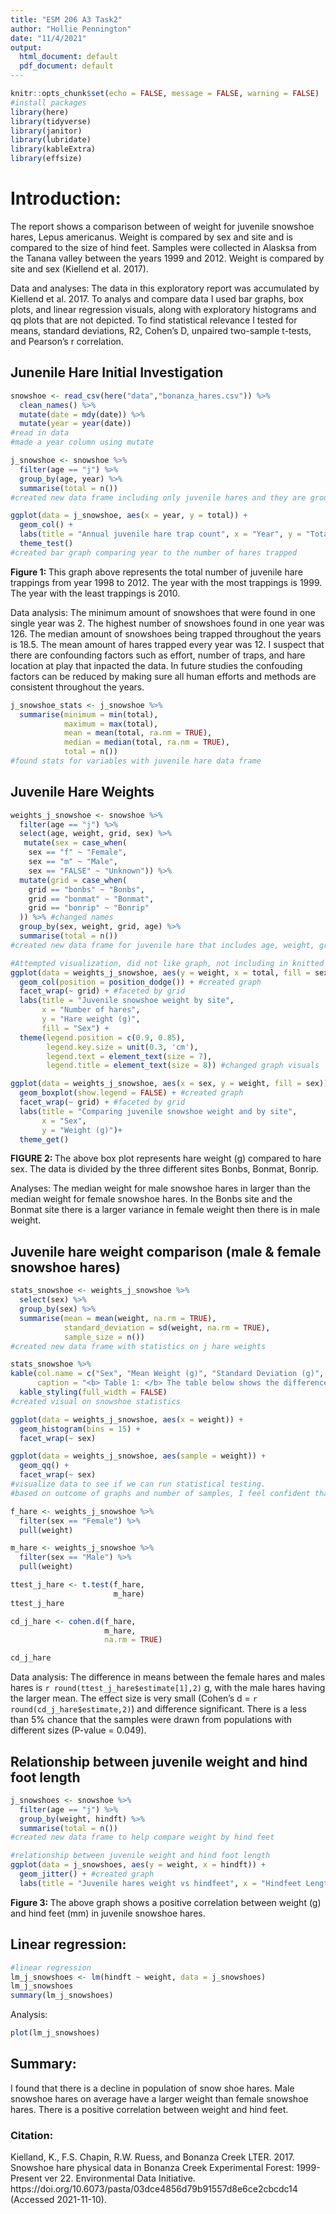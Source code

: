 ```yaml
---
title: "ESM 206 A3 Task2"
author: "Hollie Pennington"
date: "11/4/2021"
output:
  html_document: default
  pdf_document: default
---
```


```r
knitr::opts_chunk$set(echo = FALSE, message = FALSE, warning = FALSE)
#install packages
library(here)
library(tidyverse)
library(janitor)
library(lubridate)
library(kableExtra)
library(effsize)
```

# Introduction: 
The report shows a comparison between of weight for juvenile snowshoe hares, Lepus americanus. Weight is compared by sex and site and is compared to the size of hind feet. Samples were collected in Alasksa from the Tanana valley between the years 1999 and 2012. Weight is compared by site and sex (Kiellend et al. 2017). 

Data and analyses: The data in this exploratory report was accumulated by Kiellend et al. 2017. To analys and compare data I used bar graphs, box plots, and linear regression visuals, along with exploratory histograms and qq plots that are not depicted. To find statistical relevance I tested for means, standard deviations, R2, Cohen's D, unpaired two-sample t-tests, and Pearson's r correlation. 

## Junenile Hare Initial Investigation 

```r
snowshoe <- read_csv(here("data","bonanza_hares.csv")) %>% 
  clean_names() %>% 
  mutate(date = mdy(date)) %>% 
  mutate(year = year(date))
#read in data 
#made a year column using mutate
```

```r
j_snowshoe <- snowshoe %>% 
  filter(age == "j") %>% 
  group_by(age, year) %>% 
  summarise(total = n()) 
#created new data frame including only juvenile hares and they are grouped by age and year. 
```

```r
ggplot(data = j_snowshoe, aes(x = year, y = total)) + 
  geom_col() + 
  labs(title = "Annual juvenile hare trap count", x = "Year", y = "Total number of juvenile hares") + 
  theme_test()
#created bar graph comparing year to the number of hares trapped 
```

<b> Figure 1: </b> This graph above represents the total number of juvenile hare trappings from year 1998 to 2012. The year with the most trappings is 1999. The year with the least trappings is 2010.     

Data analysis: The minimum amount of snowshoes that were found in one single year was 2. The highest number of snowshoes found in one year was 126. The median amount of snowshoes being trapped throughout the years is 18.5. The mean amount of hares trapped every year was 12. I suspect that there are confounding factors such as effort, number of traps, and hare location at play that inpacted the data. In future studies the confouding factors can be reduced by making sure all human efforts and methods are consistent throughout the years. 


```r
j_snowshoe_stats <- j_snowshoe %>% 
  summarise(minimum = min(total), 
            maximum = max(total), 
            mean = mean(total, ra.nm = TRUE), 
            median = median(total, ra.nm = TRUE), 
            total = n())
#found stats for variables with juvenile hare data frame 
```

## Juvenile Hare Weights 

```r
weights_j_snowshoe <- snowshoe %>% 
  filter(age == "j") %>% 
  select(age, weight, grid, sex) %>% 
   mutate(sex = case_when(
    sex == "f" ~ "Female", 
    sex == "m" ~ "Male",
    sex == "FALSE" ~ "Unknown")) %>% 
  mutate(grid = case_when(
    grid == "bonbs" ~ "Bonbs", 
    grid == "bonmat" ~ "Bonmat", 
    grid == "bonrip" ~ "Bonrip"
  )) %>% #changed names 
  group_by(sex, weight, grid, age) %>% 
  summarise(total = n())
#created new data frame for juvenile hare that includes age, weight, grid, and sex
```

```r
#Attempted visualization, did not like graph, not including in knitted document but I worked really hard on this and don't want to delete it in case I need the reference later
ggplot(data = weights_j_snowshoe, aes(y = weight, x = total, fill = sex)) + 
  geom_col(position = position_dodge()) + #created graph
  facet_wrap(~ grid) + #faceted by grid
  labs(title = "Juvenile snowshoe weight by site", 
       x = "Number of hares", 
       y = "Hare weight (g)",
       fill = "Sex") +
  theme(legend.position = c(0.9, 0.85), 
        legend.key.size = unit(0.3, 'cm'), 
        legend.text = element_text(size = 7), 
        legend.title = element_text(size = 8)) #changed graph visuals 
```

```r
ggplot(data = weights_j_snowshoe, aes(x = sex, y = weight, fill = sex)) + 
  geom_boxplot(show.legend = FALSE) + #created graph
  facet_wrap(~ grid) + #faceted by grid
  labs(title = "Comparing juvenile snowshoe weight and by site",
       x = "Sex", 
       y = "Weight (g)")+
  theme_get()
```

<b> FIGURE 2: </b> The above box plot represents hare weight (g) compared to hare sex. The data is divided by the three different sites Bonbs, Bonmat, Bonrip.   

Analyses: The median weight for male snowshoe hares in larger than the median weight for female snowshoe hares. In the Bonbs site and the Bonmat site there is a larger variance in female weight then there is in male weight.   

## Juvenile hare weight comparison (male & female snowshoe hares)


```r
stats_snowshoe <- weights_j_snowshoe %>% 
  select(sex) %>% 
  group_by(sex) %>% 
  summarise(mean = mean(weight, na.rm = TRUE),
            standard_deviation = sd(weight, na.rm = TRUE),
            sample_size = n())
#created new data frame with statistics on j hare weights 
```

```r
stats_snowshoe %>% 
kable(col.name = c("Sex", "Mean Weight (g)", "Standard Deviation (g)", "Sample Size"), #created graph
      caption = "<b> Table 1: </b> The table below shows the difference between mean female hare weight (g) and mean male hare weight(g). Males have a higher mean weight by 81.63 grams.") %>%  #added caption 
  kable_styling(full_width = FALSE)
#created visual on snowshoe statistics 
```

```r
ggplot(data = weights_j_snowshoe, aes(x = weight)) + 
  geom_histogram(bins = 15) + 
  facet_wrap(~ sex)

ggplot(data = weights_j_snowshoe, aes(sample = weight)) + 
  geom_qq() + 
  facet_wrap(~ sex)
#visualize data to see if we can run statistical testing. 
#based on outcome of graphs and number of samples, I feel confident that I can do a t-test. 
```

```r
f_hare <- weights_j_snowshoe %>% 
  filter(sex == "Female") %>% 
  pull(weight)

m_hare <- weights_j_snowshoe %>% 
  filter(sex == "Male") %>% 
  pull(weight)

ttest_j_hare <- t.test(f_hare, 
                       m_hare)
ttest_j_hare

cd_j_hare <- cohen.d(f_hare,
                     m_hare, 
                     na.rm = TRUE)

cd_j_hare
```
 
Data analysis: The difference in means between the female hares and males hares is `r round(ttest_j_hare$estimate[1],2)` g,  with the male hares having the larger mean. The effect size is very small (Cohen's d = `r round(cd_j_hare$estimate,2)`) and difference significant. There is a less than 5% chance that the samples were drawn from populations with different sizes (P-value = 0.049).

## Relationship between juvenile weight and hind foot length 

```r
j_snowshoes <- snowshoe %>% 
  filter(age == "j") %>% 
  group_by(weight, hindft) %>% 
  summarise(total = n())
#created new data frame to help compare weight by hind feet
```

```r
#relationship between juvenile weight and hind foot length
ggplot(data = j_snowshoes, aes(y = weight, x = hindft)) + 
  geom_jitter() + #created graph
  labs(title = "Juvenile hares weight vs hindfeet", x = "Hindfeet Length (mm)", y = "Weight (g)") #edited graph labels 
```

<b> Figure 3: </b> The above graph shows a positive correlation between weight (g) and hind feet (mm) in juvenile snowshoe hares. 

## Linear regression: 

```r
#linear regression 
lm_j_snowshoes <- lm(hindft ~ weight, data = j_snowshoes)
lm_j_snowshoes
summary(lm_j_snowshoes)
```

Analysis: 

```r
plot(lm_j_snowshoes)
```

## Summary: 
I found that there is a decline in population of snow shoe hares. Male snowshoe hares on average have a larger weight than female snowshoe hares. There is a positive correlation between weight and hind feet. 

### Citation: 
Kielland, K., F.S. Chapin, R.W. Ruess, and Bonanza Creek LTER. 2017. Snowshoe hare physical data in Bonanza Creek Experimental Forest: 1999-Present ver 22. Environmental Data Initiative. https://doi.org/10.6073/pasta/03dce4856d79b91557d8e6ce2cbcdc14 (Accessed 2021-11-10). 
